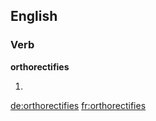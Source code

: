 ==English==

===Verb===
'''orthorectifies'''

# {{third-person singular of|orthorectify}}

[[de:orthorectifies]]
[[fr:orthorectifies]]